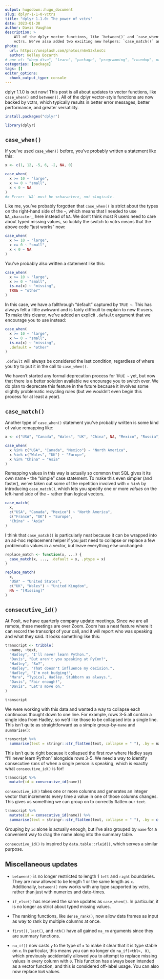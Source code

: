 ```yaml
---
output: hugodown::hugo_document
slug: dplyr-1-1-0-vctrs
title: "dplyr 1.1.0: The power of vctrs"
date: 2023-01-30
author: Davis Vaughan
description: >
    All of the dplyr vector functions, like `between()` and `case_when()`, are now powered by
    vctrs. We've also added two exciting new helpers: `case_match()` and `consecutive_id()`.
photo:
  url: https://unsplash.com/photos/n6vS3xlnsCc
  author: Kelley Bozarth
# one of: "deep-dive", "learn", "package", "programming", "roundup", or "other"
categories: [package] 
tags: []
editor_options: 
  chunk_output_type: console
---
```


```{=html}
<!--
TODO:
* [ ] Look over / edit the post's title in the yaml
* [ ] Edit (or delete) the description; note this appears in the Twitter card
* [ ] Pick category and tags (see existing with `hugodown::tidy_show_meta()`)
* [ ] Find photo & update yaml metadata
* [ ] Create `thumbnail-sq.jpg`; height and width should be equal
* [ ] Create `thumbnail-wd.jpg`; width should be >5x height
* [ ] `hugodown::use_tidy_thumbnails()`
* [ ] Add intro sentence, e.g. the standard tagline for the package
* [ ] `usethis::use_tidy_thanks()`
-->
```
dplyr 1.1.0 is out now!
This post is all about updates to vector functions, like `case_when()` and `between()`.
All of the dplyr vector-style functions are now backed by vctrs, which typically results in better error messages, better performance, and greater versatility.

```r
install.packages("dplyr")
```

```r
library(dplyr)
```

## `case_when()`

If you've used `case_when()` before, you've probably written a statement like this:

```r
x <- c(1, 12, -5, 6, -2, NA, 0)
```

```r
case_when(
  x >= 10 ~ "large",
  x >= 0 ~ "small",
  x < 0 ~ NA
)
#> Error: `NA` must be <character>, not <logical>.
```

Like me, you've probably forgotten that `case_when()` is strict about the types on the right-hand side of the `~`, which means that I needed to use `NA_character_` here instead of `NA`.
We don't think most R users need to care about typed missing values, so luckily the switch to vctrs means that the above code "just works" now:

```r
case_when(
  x >= 10 ~ "large",
  x >= 0 ~ "small",
  x < 0 ~ NA
)
```

You've probably also written a statement like this:

```r
case_when(
  x >= 10 ~ "large",
  x >= 0 ~ "small",
  is.na(x) ~ "missing",
  TRUE ~ "other"
)
```

In this case, we have a fallthrough "default" captured by `TRUE ~`.
This has always felt a little awkward and is fairly difficult to explain to new R users.
To make this clearer, we've added an explicit `.default` argument that we encourage you to use instead:

```r
case_when(
  x >= 10 ~ "large",
  x >= 0 ~ "small",
  is.na(x) ~ "missing",
  .default = "other"
)
```

`.default` will always be considered the last condition, regardless of where you try to put it in the call to `case_when()`.

We haven't started any formal deprecation process for `TRUE ~` yet, but now that there is a better solution available we encourage you to switch over.
We do plan to deprecate this feature in the future because it involves some slightly problematic recycling rules (but we wouldn't even begin this process for at least a year).

## `case_match()`

Another type of `case_when()` statement you've probably written is some kind of value remapping like:

```r
x <- c("USA", "Canada", "Wales", "UK", "China", NA, "Mexico", "Russia")

case_when(
  x %in% c("USA", "Canada", "Mexico") ~ "North America",
  x %in% c("Wales", "UK") ~ "Europe",
  x %in% "China" ~ "Asia"
)
```

Remapping values in this way is actually so common that SQL gives it its own name - the "simple" case statement.
To make this even simpler (and faster), we've taken out some of the repetition involved with `x %in%` by introducing `case_match()`, which lets you specify one or more *values* on the left-hand side of the `~` rather than logical vectors.

```r
case_match(
  x,
  c("USA", "Canada", "Mexico") ~ "North America",
  c("France", "UK") ~ "Europe",
  "China" ~ "Asia"
)
```

I think that `case_match()` is particularly neat because it can be wrapped into an ad-hoc replacement helper if you just need to collapse or replace a few problematic values in a vector, but leave everything else unchanged:

```r
replace_match <- function(x, ...) {
  case_match(x, ..., .default = x, .ptype = x)
}

replace_match(
  x, 
  "USA" ~ "United States", 
  c("UK", "Wales") ~ "United Kingdom",
  NA ~ "[Missing]"
)
```

## `consecutive_id()`

At Posit, we have quarterly company update meetings.
Since we are all remote, these meetings are over Zoom.
Zoom has a neat feature where it can record the transcript of your call, and it will report who was speaking and what they said.
It looks something like this:

```r
transcript <- tribble(
  ~name, ~text,
  "Hadley", "I'll never learn Python.",
  "Davis", "But aren't you speaking at PyCon?",
  "Hadley", "So?",
  "Hadley", "That doesn't influence my decision.",
  "Hadley", "I'm not budging!",
  "Mara", "Typical, Hadley. Stubborn as always.",
  "Davis", "Fair enough!",
  "Davis", "Let's move on."
)

transcript
```

We were working with this data and wanted a way to collapse each continuous thought down to one line.
For example, rows 3-5 all contain a single idea from Hadley, so we'd like those to be collapsed into a single line.
This isn't quite as straightforward as a simple group-by-`name` and `summarise()`:

```r
transcript %>%
  summarise(text = stringr::str_flatten(text, collapse = " "), .by = name)
```

This isn't quite right because it collapsed the first row where Hadley says "I'll never learn Python" alongside rows 3-5.
We need a way to identify consecutive *runs* of when a single person is speaking, which is exactly what `consecutive_id()` is for!

```r
transcript %>%
  mutate(id = consecutive_id(name))
```

`consecutive_id()` takes one or more columns and generates an integer vector that increments every time a value in one of those columns changes.
This gives us something we can group on to correctly flatten our `text`.

```r
transcript %>%
  mutate(id = consecutive_id(name)) %>%
  summarise(text = stringr::str_flatten(text, collapse = " "), .by = c(id, name))
```

Grouping by `id` alone is actually enough, but I've also grouped by `name` for a convenient way to drag the name along into the summary table.

`consecutive_id()` is inspired by `data.table::rleid()`, which serves a similar purpose.

## Miscellaneous updates

-   `between()` is no longer restricted to length 1 `left` and `right` boundaries.
    They are now allowed to be length 1 or the same length as `x`.
    Additionally, `between()` now works with any type supported by vctrs, rather than just with numerics and date-times.

```{=html}
<!-- -->
```
-   `if_else()` has received the same updates as `case_when()`.
    In particular, it is no longer as strict about typed missing values.

```{=html}
<!-- -->
```
-   The ranking functions, like `dense_rank()`, now allow data frames as input as way to rank by multiple columns at once.

-   `first()`, `last()`, and `nth()` have all gained `na_rm` arguments since they are summary functions.

-   `na_if()` now casts `y` to the type of `x` to make it clear that it is type stable on `x`.
    In particular, this means you can no longer do `na_if(<tbl>, 0)`, which previously accidentally allowed you to attempt to replace missing values in every column with `0`.
    This function has always been intended as a vector function, and this is considered off-label usage.
    You can also now replace `NaN` values.
